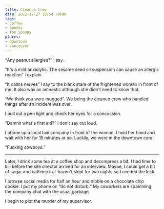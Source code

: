 ```yaml
---
title: Cleanup Crew
date: 2022-12-27 18:54 -0800
tags:
- Coffee
- Spooky
- Too Spoopy
places:
- Downtown
- Vancouver
---
```


<P><Q>Any peanut allergies?</Q> I say.</P>

<P><Q>It's a mild anxiolytic.  The sesame seed oil suspension can cause
an allergic reaction</Q> I explain.</P>

<P><Q>It calms nerves</Q> I say to the blank stare of the frightened
woman in front of me.  It also was an amnestic although she didn't
need to know that.</P>

<P><Q>We think you were mugged</Q>.  We being the cleanup crew who
handled things after an incident was over.</P>

I pull out a pen light and check her eyes for a concussion.

<P><Q>Damnit what's first aid?</Q> I don't say out loud.</P>

I phone up a local taxi company in front of the woman.  I hold her
hand and wait with her for 15 minutes or so.  Luckily, we were in the
downtown core.

<P><Q>Fucking cowboys.</Q></P>

***

Later, I drink some tea at a coffee shop and decompress a bit.  I had
time to kill before the site director arrived for an interview.
Maybe, I could get a bit of sugar and caffeine in.  I haven't slept
for two nights so I needed the kick.

I browse social media for half an hour and nibble on a chocolate chip
cookie.  I put my phone on <Q>do not disturb.</Q> My coworkers are
spamming the company chat with the usual garbage.

I begin to plot the murder of my supervisor.
